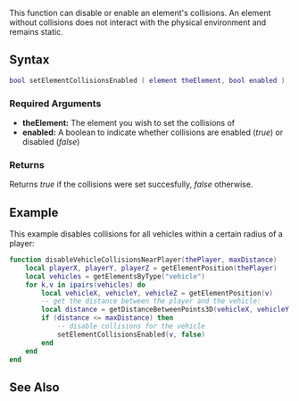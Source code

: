 {{Server client function}} 
 
This function can disable or enable an element's collisions. An element without collisions does not interact with the physical environment and remains static.

{{Note|Vehicles that are collisionless and have a driver will cause bugs.}}
{{Note|Enabling a players collisions when they're inside a vehicle will cause bugs.}}

==Syntax== 
<syntaxhighlight lang="lua">
bool setElementCollisionsEnabled ( element theElement, bool enabled ) 
</syntaxhighlight> 
{{OOP||[[/element.md|element]]:setCollisionsEnabled||}}

===Required Arguments=== 
*'''theElement:''' The element you wish to set the collisions of
*'''enabled:''' A boolean to indicate whether collisions are enabled (''true'') or disabled (''false'')

===Returns===
Returns ''true'' if the collisions were set succesfully, ''false'' otherwise.

==Example== 
This example disables collisions for all vehicles within a certain radius of a player:
<syntaxhighlight lang="lua">
function disableVehicleCollisionsNearPlayer(thePlayer, maxDistance)
	local playerX, playerY, playerZ = getElementPosition(thePlayer)
	local vehicles = getElementsByType("vehicle")
	for k,v in ipairs(vehicles) do
		local vehicleX, vehicleY, vehicleZ = getElementPosition(v)
		-- get the distance between the player and the vehicle:
		local distance = getDistanceBetweenPoints3D(vehicleX, vehicleY, vehicleZ, playerX, playerY, playerZ)
		if (distance <= maxDistance) then
			-- disable collisions for the vehicle
			setElementCollisionsEnabled(v, false)
		end
	end
end
</syntaxhighlight>

==See Also==
{{Client element functions}}
